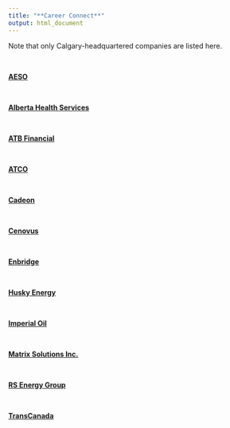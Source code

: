 ```yaml
---
title: "**Career Connect**"
output: html_document
---
```


Note that only Calgary-headquartered companies are listed here.  

<!-- The definition of **data scientist** is not well defined; however, this term is used in a very broad sense based on the contents noted on the following pages:

* [What is a data scientist? 14 definitions of a data scientist!](http://bigdata-madesimple.com/what-is-a-data-scientist-14-definitions-of-a-data-scientist/){target="_blank"}
* [Data science from Wikipedia](https://en.wikipedia.org/wiki/Data_science){target="_blank"}
* [What is data science? A data science definition](https://www.springboard.com/blog/data-science-definition/){target="_blank"}


The following criteria are considered to list 

* Does this company need data scientist?  (What kinds of tasks are carried out by the data scientists?)
* Does this company provide opportunities for training/education for future data scientists?

-->

<br>

[**AESO**](https://www.aeso.ca/){target="_blank"}

<br>

[**Alberta Health Services**](http://albertahealthservices.ca){target="_blank"}

<br>

[**ATB Financial**](https://www.atb.com/Pages/default.aspx){target="_blank"}

<br>

[**ATCO**](https://www.atco.com/){target="_blank"}

<br>

[**Cadeon**](http://cadeon.com/){target="_blank"}

<br>

[**Cenovus**](http://cenovus.com/){target="_blank"}

<br>

[**Enbridge**](http://www.enbridge.com/){target="_blank"}

<br>

[**Husky Energy**](){target="_blank"}

<br>

[**Imperial Oil**](https://www.imperialoil.ca/){target="_blank"}

<br>

[**Matrix Solutions Inc.**](https://www.matrix-solutions.com/){target="_blank"}

<br>

[**RS Energy Group**](https://www.rseg.com/about/careers){target="_blank"}

<br>

[**TransCanada**](https://www.transcanada.com/){target="_blank"}
<br>
